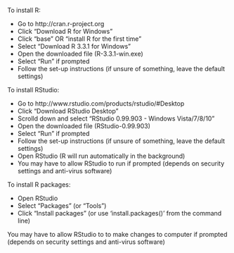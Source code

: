 To install R:

-    Go to http://cran.r-project.org
-    Click “Download R for Windows”
-    Click “base” OR “install R for the first time”
-    Select “Download R 3.3.1 for Windows”
-    Open the downloaded file (R-3.3.1-win.exe)
-    Select “Run” if prompted
-    Follow the set-up instructions (if unsure of something, leave the default settings)

To install RStudio:

-    Go to http://www.rstudio.com/products/rstudio/#Desktop
-    Click “Download RStudio Desktop”
-    Scrolld down and select “RStudio 0.99.903 - Windows Vista/7/8/10”
-    Open the downloaded file (RStudio-0.99.903)
-    Select “Run” if prompted
-    Follow the set-up instructions (if unsure of something, leave the default settings)
-    Open RStudio (R will run automatically in the background)
-    You may have to allow RStudio to run if prompted (depends on security settings and anti-virus software)

To install R packages:

-    Open RStudio
-    Select “Packages” (or “Tools”)
-    Click “Install packages” (or use 'install.packages()' from the command line)

You may have to allow RStudio to to make changes to computer if prompted (depends on security settings and anti-virus software) 
